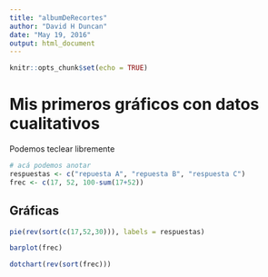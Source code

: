 ```yaml
---
title: "albumDeRecortes"
author: "David H Duncan"
date: "May 19, 2016"
output: html_document
---
```


```r
knitr::opts_chunk$set(echo = TRUE)
```

# Mis primeros gráficos con datos cualitativos 

Podemos teclear libremente 

```r
# acá podemos anotar
respuestas <- c("repuesta A", "repuesta B", "respuesta C")
frec <- c(17, 52, 100-sum(17+52))
```

## Gráficas


```r
pie(rev(sort(c(17,52,30))), labels = respuestas)

barplot(frec)

dotchart(rev(sort(frec)))
```


